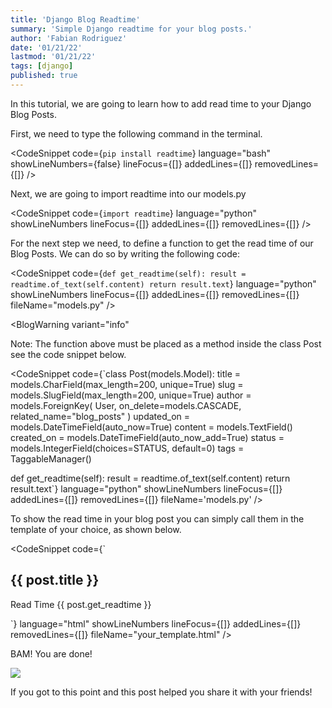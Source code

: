```yaml
---
title: 'Django Blog Readtime'
summary: 'Simple Django readtime for your blog posts.'
author: 'Fabian Rodriguez'
date: '01/21/22'
lastmod: '01/21/22'
tags: [django]
published: true
---
```


In this tutorial, we are going to learn how to add read time to your Django Blog Posts.

First, we need to type the following command in the terminal.

<CodeSnippet
  code={`pip install readtime`}
  language="bash"
  showLineNumbers={false}
  lineFocus={[]}
  addedLines={[]}
  removedLines={[]}
/>

Next, we are going to import readtime into our models.py

<CodeSnippet
  code={`import readtime`}
  language="python"
  showLineNumbers
  lineFocus={[]}
  addedLines={[]}
  removedLines={[]}
/>

For the next step we need, to define a function to get the read time of our Blog Posts. We can do so by writing the following code:

<CodeSnippet
  code={`def get_readtime(self):
  result = readtime.of_text(self.content)
  return result.text`}
  language="python"
  showLineNumbers
  lineFocus={[]}
  addedLines={[]}
  removedLines={[]}
  fileName="models.py"
/>

<BlogWarning
variant="info"
>

Note: The function above must be placed as a method inside the class Post see the code snippet below.

</BlogWarning>

<CodeSnippet
code={`class Post(models.Model):
    title = models.CharField(max_length=200, unique=True)
    slug = models.SlugField(max_length=200, unique=True)
    author = models.ForeignKey(
        User, on_delete=models.CASCADE, related_name="blog_posts"
    )
    updated_on = models.DateTimeField(auto_now=True)
    content = models.TextField()
    created_on = models.DateTimeField(auto_now_add=True)
    status = models.IntegerField(choices=STATUS, default=0)
    tags = TaggableManager()

def get_readtime(self):
result = readtime.of_text(self.content)
return result.text`}
language="python"
showLineNumbers
lineFocus={[]}
addedLines={[]}
removedLines={[]}
fileName='models.py'
/>

To show the read time in your blog post you can simply call them in the template of your choice, as shown below.

<CodeSnippet
  code={`
<h2 class="card-title">{{ post.title }}</h2>
<p class="badge badge-secondary">
    Read Time {{ post.get_readtime }}
</p>`}
  language="html"
  showLineNumbers
  lineFocus={[]}
  addedLines={[]}
  removedLines={[]}
  fileName="your_template.html"
/>

BAM! You are done!

<img
  className="w-full rounded-2xl"
  src="https://media.giphy.com/media/g9582DNuQppxC/giphy-downsized-large.gif"
/>

If you got to this point and this post helped you share it with your friends!
